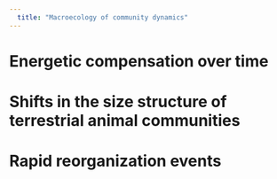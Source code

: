 ```yaml
---
  title: "Macroecology of community dynamics"
---
```



# Energetic compensation over time

# Shifts in the size structure of terrestrial animal communities

# Rapid reorganization events